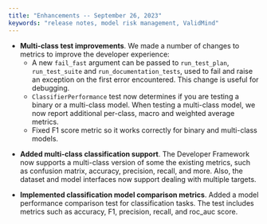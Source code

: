 ```yaml
---
title: "Enhancements -- September 26, 2023"
keywords: "release notes, model risk management, ValidMind"
---
```


<!---[SC-2108] Multi-class tests should report metrics for individual classes and many other changes by @cachafla in [#228](https://github.com/validmind/validmind-python/pull/228)--->

- **Multi-class test improvements**. We made a number of changes to metrics to improve the developer experience:
   - A new `fail_fast` argument can be passed to `run_test_plan`, `run_test_suite` and `run_documentation_tests`, used to fail and raise an exception on the first error encountered. This change is useful for debugging.
   - `ClassifierPerformance` test now determines if you are testing a binary or a multi-class model. When testing a multi-class model, we now report additional per-class, macro and weighted average metrics.
   - Fixed F1 score metric so it works correctly  for binary and multi-class models.

<!---SC-2042: Add multi-class classification support by @AnilSorathiya in [#221](https://github.com/validmind/validmind-python/pull/221)--->
- **Added multi-class classification support**. The Developer Framework now supports a multi-class version of some the existing metrics, such as confusion matrix, accuracy, precision, recall, and more. Also, the dataset and model interfaces now support dealing with multiple targets.

<!---SC-2100: Implement classification model comparison metrics by @AnilSorathiya in [#231](https://github.com/validmind/validmind-python/pull/231)--->
- **Implemented classification model comparison metrics**. Added a model performance comparison test for classification tasks. The test includes metrics such as accuracy, F1, precision, recall, and roc_auc score.